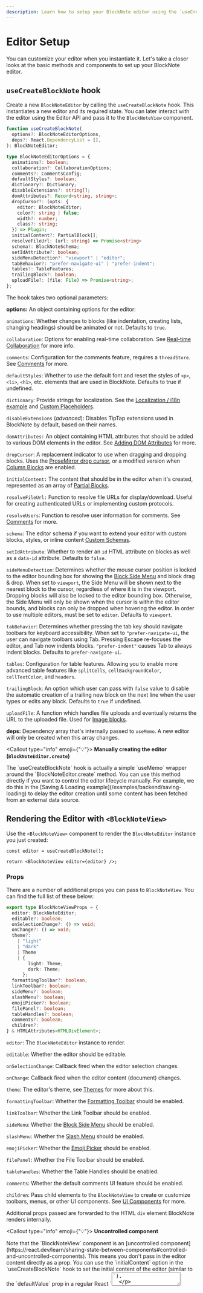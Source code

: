 ```yaml
---
description: Learn how to setup your BlockNote editor using the `useCreateBlockNote` hook and the ``BlockNoteView` component.
---
```



# Editor Setup

You can customize your editor when you instantiate it. Let's take a closer looks at the basic methods and components to set up your BlockNote editor.

## `useCreateBlockNote` hook

Create a new `BlockNoteEditor` by calling the `useCreateBlockNote` hook. This instantiates a new editor and its required state. You can later interact with the editor using the Editor API and pass it to the `BlockNoteView` component.

```ts
function useCreateBlockNote(
  options?: BlockNoteEditorOptions,
  deps?: React.DependencyList = [],
): BlockNoteEditor;

type BlockNoteEditorOptions = {
  animations?: boolean;
  collaboration?: CollaborationOptions;
  comments?: CommentsConfig;
  defaultStyles?: boolean;
  dictionary?: Dictionary;
  disableExtensions?: string[];
  domAttributes?: Record<string, string>;
  dropCursor?: (opts: {
    editor: BlockNoteEditor;
    color?: string | false;
    width?: number;
    class?: string;
  }) => Plugin;
  initialContent?: PartialBlock[];
  resolveFileUrl: (url: string) => Promise<string>
  schema?: BlockNoteSchema;
  setIdAttribute?: boolean;
  sideMenuDetection?: "viewport" | "editor";
  tabBehavior?: "prefer-navigate-ui" | "prefer-indent";
  tables?: TableFeatures;
  trailingBlock?: boolean;
  uploadFile?: (file: File) => Promise<string>;
};
```

The hook takes two optional parameters:

**options:** An object containing options for the editor:

`animations`: Whether changes to blocks (like indentation, creating lists, changing headings) should be animated or not. Defaults to `true`.

`collaboration`: Options for enabling real-time collaboration. See [Real-time Collaboration](/docs/advanced/real-time-collaboration) for more info.

`comments`: Configuration for the comments feature, requires a `threadStore`. See [Comments](/docs/collaboration/comments) for more.

`defaultStyles`: Whether to use the default font and reset the styles of `<p>`, `<li>`, `<h1>`, etc. elements that are used in BlockNote. Defaults to true if undefined.

`dictionary`: Provide strings for localization. See the [Localization / i18n example](/examples/basic/localization) and [Custom Placeholders](/examples/basic/custom-placeholder).

`disableExtensions` (_advanced_): Disables TipTap extensions used in BlockNote by default, based on their names.

`domAttributes:` An object containing HTML attributes that should be added to various DOM elements in the editor. See [Adding DOM Attributes](/docs/theming#adding-dom-attributes) for more.

`dropCursor`: A replacement indicator to use when dragging and dropping blocks. Uses the [ProseMirror drop cursor](https://github.com/ProseMirror/prosemirror-dropcursor), or a modified version when [Column Blocks](/docs/editor-basics/document-structure#column-blocks) are enabled.

`initialContent:` The content that should be in the editor when it's created, represented as an array of [Partial Blocks](/docs/manipulating-blocks#partial-blocks).

`resolveFileUrl:` Function to resolve file URLs for display/download. Useful for creating authenticated URLs or implementing custom protocols.

`resolveUsers`: Function to resolve user information for comments. See [Comments](/docs/collaboration/comments) for more.

`schema`: The editor schema if you want to extend your editor with custom blocks, styles, or inline content [Custom Schemas](/docs/custom-schemas).

`setIdAttribute`: Whether to render an `id` HTML attribute on blocks as well as a `data-id` attribute. Defaults to `false`.

`sideMenuDetection`: Determines whether the mouse cursor position is locked to the editor bounding box for showing the [Block Side Menu](/docs/ui-components/side-menu) and block drag & drop. When set to `viewport`, the Side Menu will be shown next to the nearest block to the cursor, regardless of where it is in the viewport. Dropping blocks will also be locked to the editor bounding box. Otherwise, the Side Menu will only be shown when the cursor is within the editor bounds, and blocks can only be dropped when hovering the editor. In order to use multiple editors, must be set to `editor`. Defaults to `viewport`.

`tabBehavior`: Determines whether pressing the tab key should navigate toolbars for keyboard accessibility. When set to `"prefer-navigate-ui`, the user can navigate toolbars using Tab. Pressing Escape re-focuses the editor, and Tab now indents blocks. `"prefer-indent"` causes Tab to always indent blocks. Defaults to `prefer-navigate-ui`.

`tables`: Configuration for table features. Allowing you to enable more advanced table features like `splitCells`, `cellBackgroundColor`, `cellTextColor`, and `headers`.

`trailingBlock`: An option which user can pass with `false` value to disable the automatic creation of a trailing new block on the next line when the user types or edits any block. Defaults to `true` if undefined.

`uploadFile`: A function which handles file uploads and eventually returns the URL to the uploaded file. Used for [Image blocks](/docs/editor-basics/default-schema#image).

**deps:** Dependency array that's internally passed to `useMemo`. A new editor will only be created when this array changes.

<Callout type="info" emoji={"💡"}>
  <strong>Manually creating the editor (`BlockNoteEditor.create`)</strong>
  <p>
    The `useCreateBlockNote` hook is actually a simple `useMemo` wrapper around
    the `BlockNoteEditor.create` method. You can use this method directly if you
    want to control the editor lifecycle manually. For example, we do this in
    the [Saving & Loading example](/examples/backend/saving-loading) to delay
    the editor creation until some content has been fetched from an external
    data source.
  </p>
</Callout>

## Rendering the Editor with `<BlockNoteView>`

Use the `<BlockNoteView>` component to render the `BlockNoteEditor` instance you just created:

```tsx
const editor = useCreateBlockNote();

return <BlockNoteView editor={editor} />;
```

### Props

There are a number of additional props you can pass to `BlockNoteView`. You can find the full list of these below:

```typescript
export type BlockNoteViewProps = {
  editor: BlockNoteEditor;
  editable?: boolean;
  onSelectionChange?: () => void;
  onChange?: () => void;
  theme?:
    | "light"
    | "dark"
    | Theme
    | {
        light: Theme;
        dark: Theme;
      };
  formattingToolbar?: boolean;
  linkToolbar?: boolean;
  sideMenu?: boolean;
  slashMenu?: boolean;
  emojiPicker?: boolean;
  filePanel?: boolean;
  tableHandles?: boolean;
  comments?: boolean;
  children?:
} & HTMLAttributes<HTMLDivElement>;
```

`editor`: The `BlockNoteEditor` instance to render.

`editable`: Whether the editor should be editable.

`onSelectionChange`: Callback fired when the editor selection changes.

`onChange`: Callback fired when the editor content (document) changes.

`theme`: The editor's theme, see [Themes](/docs/styling-theming/themes) for more about this.

`formattingToolbar`: Whether the [Formatting Toolbar](/docs/ui-components/formatting-toolbar) should be enabled.

`linkToolbar`: Whether the Link Toolbar should be enabled.

`sideMenu`: Whether the [Block Side Menu](/docs/ui-components/side-menu) should be enabled.

`slashMenu`: Whether the [Slash Menu](/docs/ui-components/suggestion-menus#slash-menu) should be enabled.

`emojiPicker`: Whether the [Emoji Picker](/docs/advanced/grid-suggestion-menus#emoji-picker) should be enabled.

`filePanel`: Whether the File Toolbar should be enabled.

`tableHandles`: Whether the Table Handles should be enabled.

`comments`: Whether the default comments UI feature should be enabled.

`children`: Pass child elements to the `BlockNoteView` to create or customize toolbars, menus, or other UI components. See [UI Components](/docs/ui-components) for more.

Additional props passed are forwarded to the HTML `div` element BlockNote renders internally.

<Callout type="info" emoji={"💡"}>
  <strong>Uncontrolled component</strong>
  <p>
    Note that the `BlockNoteView` component is an [uncontrolled component](https://react.dev/learn/sharing-state-between-components#controlled-and-uncontrolled-components). 
    This means you don't pass in the editor content directly as a prop. You can use the `initialContent` option in the `useCreateBlockNote` hook to set the initial content of the editor (similar to the `defaultValue` prop in a regular React `<textarea>`).
  </p>
  <p>
    BlockNote handles the complexities and performance optimizations of managing editor state internally. You can interact with the editor content using the [Editor API](/docs/editor-api).
  </p>
</Callout>
